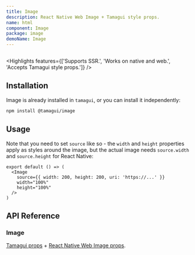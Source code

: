 ```yaml
---
title: Image
description: React Native Web Image + Tamagui style props.
name: html
component: Image
package: image
demoName: Image
---
```


<HeroContainer noPad>
  <ImageDemo />
</HeroContainer>

```tsx hero template=Image

```

<Highlights
  features={['Supports SSR.', 'Works on native and web.', 'Accepts Tamagui style props.']}
/>

## Installation

Image is already installed in `tamagui`, or you can install it independently:

```bash
npm install @tamagui/image
```

## Usage

Note that you need to set `source` like so - the `width` and `height` properties apply as styles around the image, but the actual image needs `source.width` and `source.height` for React Native:

```tsx
export default () => (
  <Image
    source={{ width: 200, height: 200, uri: 'https://...' }}
    width="100%"
    height="100%"
  />
)
```

## API Reference

### Image

[Tamagui props](/docs/intro/props) + [React Native Web Image props](https://necolas.github.io/react-native-web/docs/image/).
